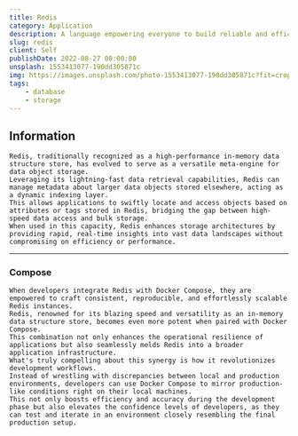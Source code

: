```yaml
---
title: Redis
category: Application
description: A language empowering everyone to build reliable and efficient software.
slug: redis
client: Self
publishDate: 2022-08-27 00:00:00
unsplash: 1553413077-190dd305871c
img: https://images.unsplash.com/photo-1553413077-190dd305871c?fit=crop&w=1400&h=700&q=75
tags:
    - database
    - storage
---
```



<MDXJS>

## Information

    Redis, traditionally recognized as a high-performance in-memory data structure store, has evolved to serve as a versatile meta-engine for data object storage.
    Leveraging its lightning-fast data retrieval capabilities, Redis can manage metadata about larger data objects stored elsewhere, acting as a dynamic indexing layer.
    This allows applications to swiftly locate and access objects based on attributes or tags stored in Redis, bridging the gap between high-speed data access and bulk storage.
    When used in this capacity, Redis enhances storage architectures by providing rapid, real-time insights into vast data landscapes without compromising on efficiency or performance.


</MDXJS>

---

<MDXJS>

### Compose

    When developers integrate Redis with Docker Compose, they are empowered to craft consistent, reproducible, and effortlessly scalable Redis instances.
    Redis, renowned for its blazing speed and versatility as an in-memory data structure store, becomes even more potent when paired with Docker Compose.
    This combination not only enhances the operational resilience of applications but also seamlessly melds Redis into a broader application infrastructure.
    What's truly compelling about this synergy is how it revolutionizes development workflows.
    Instead of wrestling with discrepancies between local and production environments, developers can use Docker Compose to mirror production-like conditions right on their local machines.
    This not only boosts efficiency and accuracy during the development phase but also elevates the confidence levels of developers, as they can test and iterate in an environment closely resembling the final production setup.


</MDXJS>
